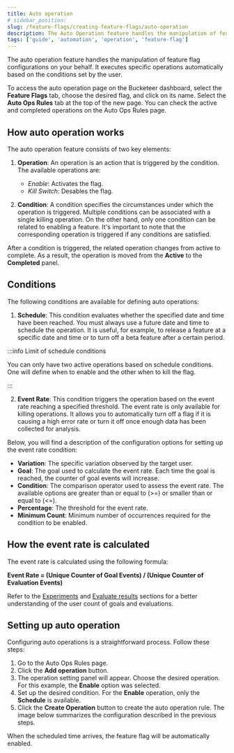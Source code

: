 ```yaml
---
title: Auto operation
# sidebar_position:
slug: /feature-flags/creating-feature-flags/auto-operation
description: The Auto Operation feature handles the manipulation of feature flag configurations on your behalf. It executes specific operations automatically based on the conditions set by the user.
tags: ['guide', 'automation', 'operation', 'feature-flag']
---
```



The auto operation feature handles the manipulation of feature flag configurations on your behalf. It executes specific operations automatically based on the conditions set by the user.

To access the auto operation page on the Bucketeer dashboard, select the **Feature Flags** tab, choose the desired flag, and click on its name. Select the **Auto Ops Rules** tab at the top of the new page. You can check the active and completed operations on the Auto Ops Rules page.

## How auto operation works

The auto operation feature consists of two key elements:

1. **Operation**: An operation is an action that is triggered by the condition. The available operations are:

   - _Enable_: Activates the flag.
   - _Kill Switch_: Desables the flag.

2. **Condition**: A condition specifies the circumstances under which the operation is triggered. Multiple conditions can be associated with a single killing operation. On the other hand, only one condition can be related to enabling a feature. It's important to note that the corresponding operation is triggered if any conditions are satisfied.

After a condition is triggered, the related operation changes from active to complete. As a result, the operation is moved from the **Active** to the **Completed** panel.

## Conditions

The following conditions are available for defining auto operations:

1. **Schedule**: This condition evaluates whether the specified date and time have been reached. You must always use a future date and time to schedule the operation. It is useful, for example, to release a feature at a specific date and time or to turn off a beta feature after a certain period.

<CenteredImg
  imgURL="img/feature-flags/auto-ops-rules/schedule-condition-v2.png"
  alt="Event rate panel"
  wSize="400px"
  borderWidth="1px"
/>

:::info Limit of schedule conditions

You can only have two active operations based on schedule conditions. One will define when to enable and the other when to kill the flag.

:::

2. **Event Rate**: This condition triggers the operation based on the event rate reaching a specified threshold. The event rate is only available for killing operations. It allows you to automatically turn off a flag if it is causing a high error rate or turn it off once enough data has been collected for analysis.

<CenteredImg
  imgURL="img/feature-flags/auto-ops-rules/event-rate-condition-v2.png"
  alt="Event rate panel"
  wSize="400px"
  borderWidth="1px"
/>

Below, you will find a description of the configuration options for setting up the event rate condition:

- **Variation**: The specific variation observed by the target user.
- **Goal**: The goal used to calculate the event rate. Each time the goal is reached, the counter of goal events will increase.
- **Condition**: The comparison operator used to assess the event rate. The available options are greater than or equal to (>=) or smaller than or equal to (<=).
- **Percentage**: The threshold for the event rate.
- **Minimum Count**: Minimum number of occurrences required for the condition to be enabled.

## How the event rate is calculated

The event rate is calculated using the following formula:

**Event Rate = (Unique Counter of Goal Events) / (Unique Counter of Evaluation Events)**

Refer to the [Experiments](/feature-flags/testing-with-flags/experiments) and [Evaluate results](/feature-flags/creating-feature-flags/evaluate-results) sections for a better understanding of the user count of goals and evaluations.

## Setting up auto operation

Configuring auto operations is a straightforward process. Follow these steps:

1. Go to the Auto Ops Rules page.
2. Click the **Add operation** button.
3. The operation setting panel will appear. Choose the desired operation. For this example, the **Enable** option was selected.
4. Set up the desired condition. For the **Enable** operation, only the **Schedule** is available.
5. Click the **Create Operation** button to create the auto operation rule. The image below summarizes the configuration described in the previous steps.

<CenteredImg
  imgURL="img/feature-flags/auto-ops-rules/create-operation.png"
  alt="Event rate panel"
  wSize="400px"
  borderWidth="1px"
/>

When the scheduled time arrives, the feature flag will be automatically enabled.
